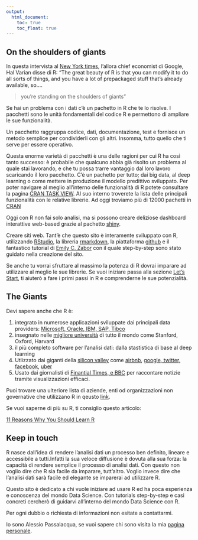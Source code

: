 ```yaml
---
output:
  html_document: 
    toc: true
    toc_float: true
---
```


## On the shoulders of giants

<link rel="stylesheet" href="styles.css" type="text/css">


In questa intervista al [New York times](https://www.nytimes.com/2009/01/07/technology/business-computing/07program.html?_r=3&), l'allora chief economist di Google, Hal Varian disse di R:
"The great beauty of R is that you can modify it to do all sorts of things, and you have a lot of prepackaged stuff that's already available, so....

> you're standing on the shoulders of giants"

Se hai un problema con i dati c'è un pachetto in R che te lo risolve. I pacchetti sono le unità fondamentali del codice R e permettono di ampliare le sue funzionalità.  

Un pacchetto raggruppa codice, dati, documentazione, test e fornisce un metodo semplice per condividerli con gli altri. Insomma, tutto quello che ti serve per essere operativo.

Questa enorme varietà di pacchetti è una delle ragioni per cui R ha così tanto successo: è probabile che qualcuno abbia già risolto un problema al quale stai lavorando, e che tu possa trarre vantaggio dal loro lavoro scaricando il loro pacchetto. C'è un pachetto per tutto; dai big data, al deep learning o come mettere in produzione il modello predittivo sviluppato. 
Per poter navigare al meglio all'interno delle funzionalità di R potete consultare la pagina [CRAN TASK VIEW](https://cran.r-project.org/web/views/). Al suo interno troverete la lista delle principali funzionalità con le relative librerie.
Ad oggi troviamo più di 12000 pachetti in [CRAN](https://cran.r-project.org/)

Oggi con R non fai solo analisi, ma si possono creare deliziose dashboard interattive web-based grazie al pachetto [shiny](https://shiny.rstudio.com/). 

Creare siti web. Tant'è che questo sito è interamente sviluppato con R, utilizzando [RStudio](https://www.rstudio.com/), la libreria [rmarkdown](https://rmarkdown.rstudio.com/rmarkdown_websites.html), la piattaforma [github](https://github.com/) e il fantastico tutorial di [Emily C. Zabor](http://www.emilyzabor.com/tutorials/rmarkdown_websites_tutorial.html) con il quale step-by-step sono stato guidato nella creazione del sito.


Se anche tu vorrai sfruttare al massimo la potenza di R dovrai imparare ad utilizzare al meglio le sue librerie. Se vuoi iniziare passa alla sezione [Let's Start](https://alessiopassalacqua.github.io/r-data-training/warmup.html), ti aiuterò a fare i primi passi in R e comprenderne le sue potenzialità.

## The Giants

Devi sapere anche che R è:

1.	integrato in numerose applicazioni sviluppate dai principali data providers: [Microsoft, Oracle, IBM, SAP, Tibco](http://blog.revolutionanalytics.com/2014/05/companies-using-r-in-2014.html)
2.	insegnato nelle [migliore università](https://pairach.com/2012/02/26/r-tutorials-from-universities-around-the-world/) di tutto il mondo come Stanford, Oxford, Harvard
3.	il più completo software per l'analisi dati: dalla stastistica di base al deep learning
4. Utlizzato dai giganti della [silicon valley](http://www.northeastern.edu/levelblog/2017/05/31/big-companies-using-r-data-analysis/)
 come [airbnb](http://blog.revolutionanalytics.com/2016/04/airbnb-uses-r.html), [google, twitter, facebook](http://blog.revolutionanalytics.com/2013/05/companies-using-open-source-r-in-2013.html), [uber](http://blog.revolutionanalytics.com/2014/06/more-companies-using-r.html)
 5. Usato dai giornalisti di [Finantial Times,  e BBC](http://blog.revolutionanalytics.com/2018/06/ft-bbc-uses-r.html) per raccontare notizie tramite visualizzazioni efficaci.

Puoi trovare una ulteriore lista di aziende, enti od organizzazioni non governative che utilizzano R in qeusto [link](https://github.com/ThinkR-open/companies-using-r/blob/master/README.md). 

Se vuoi saperne di più su R, ti consiglio questo articolo:

[11 Reasons Why You Should Learn R](https://stepupanalytics.com/11-reasons-why-you-should-learn-r/)



## Keep in touch

R nasce dall'idea di rendere l'analisi dati un processo ben definito, lineare e accessibile a tutti.Infatti la sua veloce diffusione è dovuta alla sua forza: la capacità di rendere semplice il processo di analisi dati. Con questo non voglio dire che R sia facile da imparare, tutt'altro. Voglio invece dire che l'analisi dati sarà facile ed elegante se imparerai ad utilizzare R.

Questo sito è dedicato a chi vuole iniziare ad usare R ed ha poca esperienza e conoscenza del mondo Data Science. Con tutorials step-by-step e casi concreti cercherò di guidarvi all'interno del mondo Data Science con R.

Per ogni dubbio o richiesta di informazioni non esitate a contattarmi.

Io sono Alessio Passalacqua, se vuoi sapere chi sono visita la mia [pagina personale](https://alessiopassalacqua.github.io/passalacqua/).








